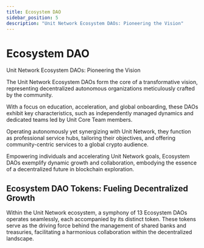 ```yaml
---
title: Ecosystem DAO
sidebar_position: 5
description: "Unit Network Ecosystem DAOs: Pioneering the Vision"
---
```


# Ecosystem DAO

Unit Network Ecosystem DAOs: Pioneering the Vision

The Unit Network Ecosystem DAOs form the core of a transformative vision, representing decentralized autonomous organizations meticulously crafted by the community.

With a focus on education, acceleration, and global onboarding, these DAOs exhibit key characteristics, such as independently managed dynamics and dedicated teams led by Unit Core Team members.

Operating autonomously yet synergizing with Unit Network, they function as professional service hubs, tailoring their objectives, and offering community-centric services to a global crypto audience.

Empowering individuals and accelerating Unit Network goals, Ecosystem DAOs exemplify dynamic growth and collaboration, embodying the essence of a decentralized future in blockchain exploration.

## Ecosystem DAO Tokens: Fueling Decentralized Growth

Within the Unit Network ecosystem, a symphony of 13 Ecosystem DAOs operates seamlessly, each accompanied by its distinct token. These tokens serve as the driving force behind the management of shared banks and treasuries, facilitating a harmonious collaboration within the decentralized landscape.


<DocCardList />
